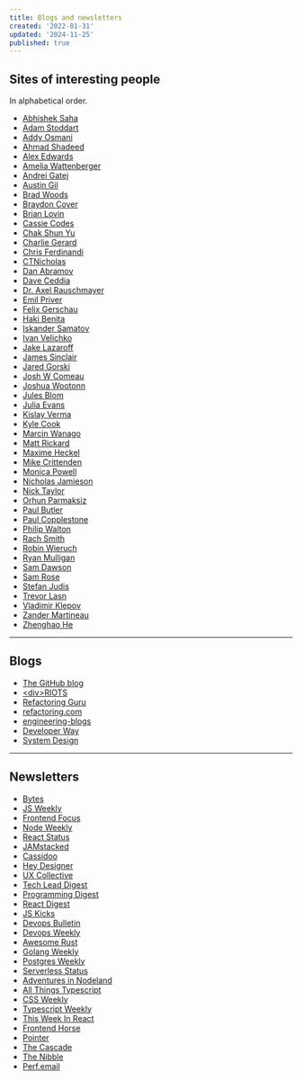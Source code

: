 ```yaml
---
title: Blogs and newsletters
created: '2022-01-31'
updated: '2024-11-25'
published: true
---
```


## Sites of interesting people

In alphabetical order.

-   [Abhishek Saha](https://abhisaha.com)
-   [Adam Stoddart](https://aaadaaam.com/)
-   [Addy Osmani](https://addyosmani.com/)
-   [Ahmad Shadeed](https://ishadeed.com/)
-   [Alex Edwards](https://alexedwards.net/blog)
-   [Amelia Wattenberger](https://wattenberger.com/)
-   [Andrei Gatej](https://andreigatej.dev/)
-   [Austin Gil](https://austingil.com/)
-   [Brad Woods](https://garden.bradwoods.io/)
-   [Braydon Coyer](https://braydoncoyer.dev/blog/)
-   [Brian Lovin](https://brianlovin.com/)
-   [Cassie Codes](https://www.cassie.codes/)
-   [Chak Shun Yu](https://www.chakshunyu.com/blog/)
-   [Charlie Gerard](https://charliegerard.dev/)
-   [Chris Ferdinandi](https://gomakethings.com/)
-   [CTNicholas](https://www.ctnicholas.dev/)
-   [Dan Abramov](https://overreacted.io/)
-   [Dave Ceddia](https://daveceddia.com/archives/)
-   [Dr. Axel Rauschmayer](https://2ality.com/)
-   [Emil Priver](https://priver.dev/)
-   [Felix Gerschau](https://felixgerschau.com/)
-   [Haki Benita](https://hakibenita.com/)
-   [Iskander Samatov](https://isamatov.com/)
-   [Ivan Velichko](https://iximiuz.com/en/)
-   [Jake Lazaroff](https://jakelazaroff.com/)
-   [James Sinclair](https://jrsinclair.com/)
-   [Jared Gorski](https://jaredgorski.org/)
-   [Josh W Comeau](https://www.joshwcomeau.com/)
-   [Joshua Wootonn](https://www.joshuawootonn.com)
-   [Jules Blom](https://julesblom.com/)
-   [Julia Evans](https://jvns.ca/)
-   [Kislay Verma](https://kislayverma.com/)
-   [Kyle Cook](https://blog.webdevsimplified.com/)
-   [Marcin Wanago](https://wanago.io/)
-   [Matt Rickard](https://matt-rickard.com/)
-   [Maxime Heckel](https://blog.maximeheckel.com/)
-   [Mike Crittenden](https://critter.blog/)
-   [Monica Powell](https://aboutmonica.com/writing/)
-   [Nicholas Jamieson](https://ncjamieson.com/)
-   [Nick Taylor](https://www.iamdeveloper.com/)
-   [Orhun Parmaksiz](https://blog.orhun.dev/)
-   [Paul Butler](https://paulbutler.org/)
-   [Paul Copplestone](https://paul.copplest.one/)
-   [Philip Walton](https://philipwalton.com/)
-   [Rach Smith](https://rachsmith.com/)
-   [Robin Wieruch](https://www.robinwieruch.de/blog/)
-   [Ryan Mulligan](https://ryanmulligan.dev/)
-   [Sam Dawson](https://www.samdawson.dev/)
-   [Sam Rose](https://samwho.dev/)
-   [Stefan Judis](https://www.stefanjudis.com/)
-   [Trevor Lasn](https://www.trevorlasn.com/)
-   [Vladimir Klepov](https://blog.thoughtspile.tech/)
-   [Zander Martineau](https://notes.zander.wtf/)
-   [Zhenghao He](https://www.zhenghao.io/)

---

## Blogs

-   [The GitHub blog](https://github.blog/)
-   [\<div\>RIOTS](https://divriots.com/blog/)
-   [Refactoring Guru](https://refactoring.guru/)
-   [refactoring.com](https://refactoring.com/catalog/)
-   [engineering-blogs](https://github.com/kilimchoi/engineering-blogs)
-   [Developer Way](https://www.developerway.com/)
-   [System Design](https://systemdesign.one/)

---

## Newsletters

-   [Bytes](https://bytes.dev/)
-   [JS Weekly](https://javascriptweekly.com/)
-   [Frontend Focus](https://frontendfoc.us/)
-   [Node Weekly](https://nodeweekly.com/)
-   [React Status](https://react.statuscode.com/)
-   [JAMstacked](https://jamstack.email/)
-   [Cassidoo](https://cassidoo.co/newsletter/)
-   [Hey Designer](https://heydesigner.com/)
-   [UX Collective](https://uxdesign.cc/)
-   [Tech Lead Digest](https://techleaddigest.net/)
-   [Programming Digest](https://programmingdigest.net/)
-   [React Digest](https://reactdigest.net/)
-   [JS Kicks](https://javascriptkicks.com/)
-   [Devops Bulletin](https://www.devopsbulletin.com/)
-   [Devops Weekly](https://www.devopsweekly.com/)
-   [Awesome Rust](https://rust.libhunt.com/newsletter)
-   [Golang Weekly](https://golangweekly.com/)
-   [Postgres Weekly](https://postgresweekly.com/)
-   [Serverless Status](https://serverless.email/)
-   [Adventures in Nodeland](https://nodeland.dev/)
-   [All Things Typescript](https://www.allthingstypescript.dev/)
-   [CSS Weekly](https://css-weekly.com/)
-   [Typescript Weekly](https://typescript-weekly.com/)
-   [This Week In React](https://thisweekinreact.com/)
-   [Frontend Horse](https://frontend.horse/)
-   [Pointer](https://www.pointer.io/)
-   [The Cascade](https://robinrendle.com/the-cascade/)
-   [The Nibble](https://thenibble.substack.com/)
-   [Perf.email](https://calibreapp.com/newsletter)
